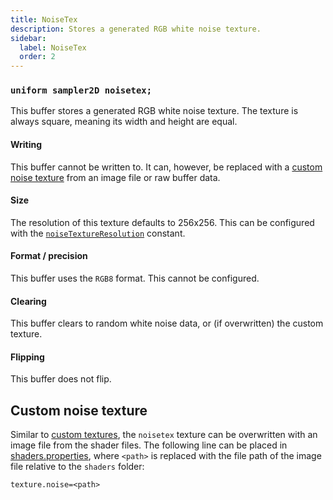 ```yaml
---
title: NoiseTex
description: Stores a generated RGB white noise texture.
sidebar:
  label: NoiseTex
  order: 2
---
```


### `uniform sampler2D noisetex;`

This buffer stores a generated RGB white noise texture. The texture is always square, meaning its width and height are equal.

#### Writing

This buffer cannot be written to. It can, however, be replaced with a [custom noise texture](#custom-noise-texture) from an image file or raw buffer data.

#### Size

The resolution of this texture defaults to 256x256. This can be configured with the [`noiseTextureResolution`](/current/reference/constants/noisetextureresolution/) constant.

#### Format / precision

This buffer uses the `RGB8` format. This cannot be configured.

#### Clearing

This buffer clears to random white noise data, or (if overwritten) the custom texture.

#### Flipping

This buffer does not flip.

## Custom noise texture
Similar to [custom textures](/current/reference/buffers/custom_textures/), the `noisetex` texture can be overwritten with an image file from the shader files. The following line can be placed in [shaders.properties](/current/reference/shadersproperties/overview/), where `<path>` is replaced with the file path of the image file relative to the `shaders` folder:

```properties title="shaders.properties"
texture.noise=<path>
```